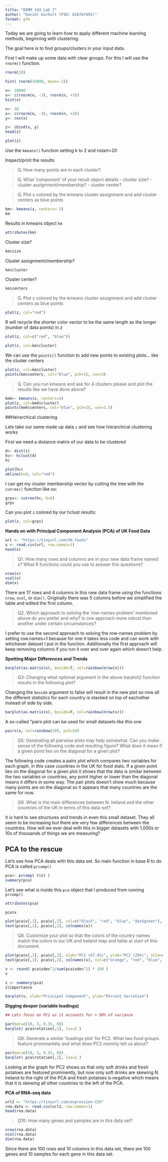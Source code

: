 ```yaml
---
title: "BIMM 143 Lab 7"
author: "Daniel Gurholt (PID: A16767491)"
format: gfm
---
```


Today we are going to learn how to apply different machine learning methods, beginning with clustering:

The goal here is to find groups/clusters in your input data.

First I will make up some data with clear groups. For this I will use the `rnorm()` function.
```r
rnorm(10)
```

```r
hist( rnorm(10000, mean=-3))
```

```r
n<- 10000
x<- c(rnorm(n, -3), rnorm(n, +3))
hist(x)
```

```r
n<- 30
x<- c(rnorm(n, -3), rnorm(n, +3))
y<- rev(x)

z<- cbind(x, y)
head(z)
```

```r
plot(z)
```


Use the `kmeans()` function setting k to 2 and nstart=20

Inspect/print the results

>Q. How many points are in each cluster? 

>Q. What ‘component’ of your result object details
 - cluster size?
 - cluster assignment/membership?
 - cluster center?
 
>Q. Plot x colored by the kmeans cluster assignment and
 add cluster centers as blue points

```r
km<- kmeans(z, centers= 2)
km
```

Results in kmeans object `km`
```r
attributes(km)
```

Cluster size?
```r
km$size
```

Cluster assignment/membership?
```r
km$cluster
```


Cluster center?
```r
km$centers
```

>Q. Plot x colored by the kmeans cluster assignment and
 add cluster centers as blue points
 
```r
plot(z, col="red")
```
 
 R will recycle the shorter color vector to be the same length as the longer (number of data points) in z
 
  
```r
plot(z, col=c("red", "blue"))
```

```r
plot(z, col=km$cluster)
```

We can use the `points()` function to add new points to existing plots... like the cluster centers

```r
plot(z, col=km$cluster)
points(km$centers, col="blue", pch=15, cex=3)
```

> Q. Can you run kmeans and ask for 4 clusters please and plot the results like we have done above?

```r
km4<- kmeans(z, centers=4)
plot(z, col=km4$cluster)
points(km4$centers, col="blue", pch=15, cex=1.5)
```

##Heirarchical clustering

Lets take our same made up data `z` and see how hierarchical clustering works

First we need a distance matrix of our data to be clustered

```r
d<- dist(z)
hc<- hclust(d)
hc
```

```r
plot(hc)
abline(h=8, col="red")

```

I can get my cluster membership vector by cutting the tree with the `cutree()` function like so:

```r
grps<- cutree(hc, h=8)
grps
```

Can you plot `z` colored by our hclust results:

```r
plot(z, col=grps)
```

**Hands on with Principal Component Analysis (PCA) of UK Food Data**

```r
url <- "https://tinyurl.com/UK-foods"
x <- read.csv(url, row.names=1)
head(x)
```

>Q1. How many rows and columns are in your new data frame named x? What R functions could you use to answer this questions?

```r
nrow(x)
ncol(x)
dim(x)
```

There are 17 rows and 4 columns in this new data frame using the functions `nrow`, `ncol`, or `dim()`. Originally there was 5 columns before we simplified the table and edited the first column.

>Q2. Which approach to solving the ‘row-names problem’ mentioned above do you prefer and why? Is one approach more robust than another under certain circumstances?

I prefer to use the second approach to solving the row-names problem by setting row.names=1 because for one it takes less code and can work with whichever dataset I put in the function. Additionally the first approach will keep removing columns if you run it over and over again which doesn't help.


**Spotting Major Differences and Trends**

```r
barplot(as.matrix(x), beside=T, col=rainbow(nrow(x)))
```

>Q3: Changing what optional argument in the above barplot() function results in the following plot?

Changing the `beside` argument to false will result in the new plot so now all the different statistics for each country is stacked on top of eachother instead of side by side.

```r
barplot(as.matrix(x), beside=F, col=rainbow(nrow(x)))
```

A so-called "pairs plot can be used for small datasets like this one

```r
pairs(x, col=rainbow(10), pch=16)
```

>Q5: Generating all pairwise plots may help somewhat. Can you make sense of the following code and resulting figure? What does it mean if a given point lies on the diagonal for a given plot?

The following code creates a pairs plot which compares two variables for each graph, in this case countries in the UK for food stats. If a given point lies on the diagonal for a given plot it shows that the data is similar between the two variables or countries, any point higher or lower than the diagonal means it differs in some way. The pair plots doesn't show much because many points are on the diagonal so it appears that many countries are the same for now.

>Q6. What is the main differences between N. Ireland and the other countries of the UK in terms of this data-set?

It is hard to see structures and trends in even this small dataset. They all seem to be increasing but there are very few differences between the countries. How will we ever deal with this in bigger datasets with 1,000s or 10s of thousands of things we are measuring?


## PCA to the rescue

Let's see how PCA deals with this data set. So main function in base R to do PCA is called `prcomp()`

```r
pca<- prcomp( t(x) )
summary(pca)
```

Let's see what is inside this `pca` object that I produced from running `prcomp()`

```r
attributes(pca)
```

```r
pca$x
```

```r
plot(pca$x[,1], pca$x[,2], col=c("black", "red", "blue", "darkgreen"), pch=16, xlab="PC1 (67.4%)", ylab="PC2 (29%)")
text(pca$x[,1], pca$x[,2], colnames(x))
```

>Q8. Customize your plot so that the colors of the country names match the colors in our UK and Ireland map and table at start of this document.

```r
plot(pca$x[,1], pca$x[,2], xlab="PC1 (67.4%)", ylab="PC2 (29%)", xlim=c(-270,500))
text(pca$x[,1], pca$x[,2], colnames(x), col=c("orange", "red", "blue", "darkgreen"))
```

```r
v <- round( pca$sdev^2/sum(pca$sdev^2) * 100 )
v
```

```r
z <- summary(pca)
z$importance
```

```r
barplot(v, xlab="Principal Component", ylab="Percent Variation")
```

**Digging deeper (variable loadings)**

```r
## Lets focus on PC1 as it accounts for > 90% of variance 

par(mar=c(10, 3, 0.35, 0))
barplot( pca$rotation[,1], las=2 )
```

>Q9: Generate a similar ‘loadings plot’ for PC2. What two food groups feature prominantely and what does PC2 maninly tell us about?

```r
par(mar=c(10, 3, 0.35, 0))
barplot( pca$rotation[,2], las=2 )
```

Looking at the graph for PC2 shows us that only soft drinks and fresh potatoes are featured prominently, but now only soft drinks are skewing N. Ireland to the right of the PCA and fresh potatoes is negative which means that it is skewing all other countries to the left of the PCA.

**PCA of RNA-seq data**

```r
url2 <- "https://tinyurl.com/expression-CSV"
rna.data <- read.csv(url2, row.names=1)
head(rna.data)
```

>Q10: How many genes and samples are in this data set?

```r
nrow(rna.data)
ncol(rna.data)
dim(rna.data)
```

Since there are 100 rows and 10 columns in this data set, there are 100 genes and 10 samples for each gene in this data set.





